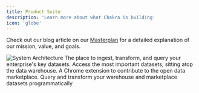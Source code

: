 ```yaml
---
title: Product Suite
description: 'Learn more about what Chakra is building'
icon: 'globe'
---
```


Check out our blog article on our [Masterplan](https://www.chakra.dev/writing/introducing-chakra) for a detailed explanation of our mission, value, and goals.

<img src='/images/system.png' alt='System Architecture' subtitle='test' />

<CardGroup cols={2}>
  <Card title='Data Warehouse' icon='house' href='/datawarehouse/quick-start'>
    The place to ingest, transform, and query your enterprise's key datasets.
  </Card>
  <Card title='Data Marketplace' icon='code' href='/marketplace'>
    Access the most important datasets, sitting atop the data warehouse.
  </Card>
  <Card title='Data Scout' icon='screwdriver-wrench' href='/scout/introduction'>
    A Chrome extension to contribute to the open data marketplace.
  </Card>
  <Card title='API Docs' icon='code' href='/api-reference'>
    Query and transform your warehouse and marketplace datasets programmatically
  </Card>
</CardGroup>
